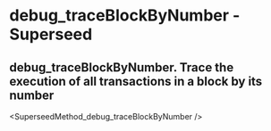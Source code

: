 # debug_traceBlockByNumber  - Superseed

## debug_traceBlockByNumber. Trace the execution of all transactions in a block by its number


<SuperseedMethod_debug_traceBlockByNumber />

